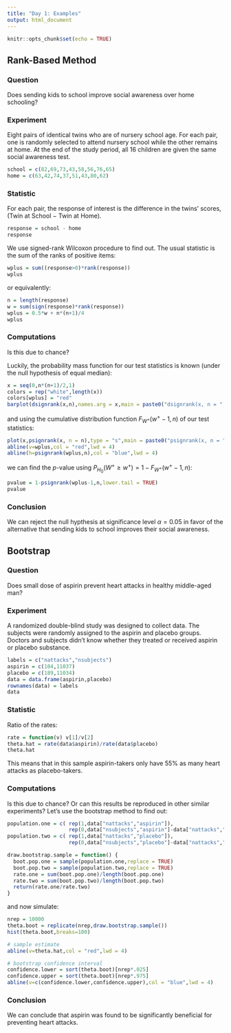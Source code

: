 ```yaml
---
title: "Day 1: Examples"
output: html_document
---
```


```r
knitr::opts_chunk$set(echo = TRUE)
```

## Rank-Based Method

### Question

Does sending kids to school improve social awareness over home schooling?

### Experiment

Eight pairs of identical twins who are of nursery school age. For each pair, one is randomly selected to attend nursery school while the other remains at home. At the end of the study period, all 16 children are given the same social awareness test.

```r
school = c(82,69,73,43,58,56,76,65)
home = c(63,42,74,37,51,43,80,62)
```

### Statistic

For each pair, the response of interest is the difference in the twins’ scores, (Twin at School − Twin at Home).

```r
response = school - home
response
```

We use signed-rank Wilcoxon procedure to find out.
The usual statistic is the sum of the ranks of positive items:

```r
wplus = sum((response>0)*rank(response))
wplus
```

or equivalently:

```r
n = length(response)
w = sum(sign(response)*rank(response))
wplus = 0.5*w + n*(n+1)/4
wplus
```

### Computations

Is this due to chance?

Luckily, the probability mass function for our test statistics is known (under the null hypothesis of equal median):

```r
x = seq(0,n*(n+1)/2,1)
colors = rep("white",length(x))
colors[wplus] = "red"
barplot(dsignrank(x,n),names.arg = x,main = paste0("dsignrank(x, n = ", n, ")"),col = colors)
```

and using the cumulative distribution function $F_{W^+}(w^+-1,n)$ of our test statistics:

```r
plot(x,psignrank(x, n = n),type = "s",main = paste0("psignrank(x, n = ", n, ")"))
abline(v=wplus,col = "red",lwd = 4)
abline(h=psignrank(wplus,n),col = "blue",lwd = 4)
```

we can find the $p$-value using $P_{H_0}(W^+ \ge w^+) = 1 - F_{W^+}(w^+ - 1,n)$:

```r
pvalue = 1-psignrank(wplus-1,n,lower.tail = TRUE)
pvalue
```

<!-- Not the same, why? -->
<!-- There is also an R base implementation of this test: -->

<!-- ```{r} -->
<!-- wilcox.test(response,alternative="greater") -->
<!-- ``` -->

### Conclusion

We can reject the null hypthesis at significance level $\alpha = 0.05$ in favor of the alternative that sending kids to school improves their social awareness.

## Bootstrap

### Question

Does small dose of aspirin prevent heart attacks in healthy middle-aged man?

### Experiment

A randomized double-blind study was designed to collect data. The subjects were randomly assigned to the aspirin and placebo groups. Doctors and subjects didn't know whether they treated or received aspirin or placebo substance.

```r
labels = c("nattacks","nsubjects")
aspirin = c(104,11037)
placebo = c(189,11034)
data = data.frame(aspirin,placebo)
rownames(data) = labels
data
```

### Statistic

Ratio of the rates:

```r
rate = function(v) v[1]/v[2]
theta.hat = rate(data$aspirin)/rate(data$placebo)
theta.hat
```

This means that in this sample aspirin-takers only have 55% as many heart attacks as placebo-takers.

### Computations

Is this due to chance? Or can this results be reproduced in other similar experiments? 
Let's use the bootstrap method to find out:

```r
population.one = c( rep(1,data["nattacks","aspirin"]), 
                    rep(0,data["nsubjects","aspirin"]-data["nattacks","aspirin"]) )
population.two = c( rep(1,data["nattacks","placebo"]), 
                    rep(0,data["nsubjects","placebo"]-data["nattacks","placebo"]) )

draw.bootstrap.sample = function() {
  boot.pop.one = sample(population.one,replace = TRUE)
  boot.pop.two = sample(population.two,replace = TRUE)
  rate.one = sum(boot.pop.one)/length(boot.pop.one)
  rate.two = sum(boot.pop.two)/length(boot.pop.two)
  return(rate.one/rate.two)
}
```

and now simulate:

```r
nrep = 10000
theta.boot = replicate(nrep,draw.bootstrap.sample())
hist(theta.boot,breaks=100)

# sample estimate
abline(v=theta.hat,col = "red",lwd = 4)

# bootstrap confidence interval
confidence.lower = sort(theta.boot)[nrep*.025]
confidence.upper = sort(theta.boot)[nrep*.975]
abline(v=c(confidence.lower,confidence.upper),col = "blue",lwd = 4)
```

### Conclusion

We can conclude that aspirin was found to be significantly beneficial for preventing heart attacks.
